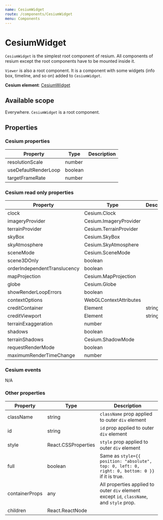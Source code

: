 ```yaml
---
name: CesiumWidget
route: /components/CesiumWidget
menu: Components
---
```



# CesiumWidget

`CesiumWidget` is the simplest root component of resium. All components of resium except the root components have to be mounted inside it.

`Viewer` is also a root component. It is a component with some widgets (info box, timeline, and so on) added to `CesiumWidget`.

**Cesium element**: [CesiumWidget](https://cesiumjs.org/Cesium/Build/Documentation/CesiumWidget.html)

<Playground>
  <CesiumWidget full />
</Playground>

## Available scope

Everywhere. `CesiumWidget` is a root component. 

## Properties

### Cesium properties

| Property | Type | Description |
|--|--|--|
| resolutionScale | number | |
| useDefaultRenderLoop | boolean | |
| targetFrameRate | number | |

### Cesium read only properties

| Property | Type | Description |
|--|--|--|
| clock | Cesium.Clock | |
| imageryProvider | Cesium.ImageryProvider | |
| terrainProvider | Cesium.TerrainProvider | |
| skyBox | Cesium.SkyBox | |
| skyAtmosphere | Cesium.SkyAtmosphere | |
| sceneMode | Cesium.SceneMode | |
| scene3DOnly | boolean | |
| orderIndependentTranslucency | boolean | |
| mapProjection | Cesium.MapProjection | |
| globe | Cesium.Globe | |
| showRenderLoopErrors | boolean | |
| contextOptions | WebGLContextAttributes | |
| creditContainer | Element | string | |
| creditViewport | Element | string | |
| terrainExaggeration | number | |
| shadows | boolean | |
| terrainShadows | Cesium.ShadowMode | |
| requestRenderMode | boolean | |
| maximumRenderTimeChange | number | |

### Cesium events

N/A

### Other properties

| Property | Type | Description |
|--|--|--|
| className | string | `className` prop applied to outer `div` element |
| id | string | `id` prop applied to outer `div` element |
| style | React.CSSProperties | `style` prop applied to outer `div` element |
| full | boolean | Same as `style={{ position: "absolute", top: 0, left: 0, right: 0, bottom: 0 }}` if it is true. |
| containerProps | any | All properties applied to outer `div` element except `id`, `className`, and `style` prop. |
| children | React.ReactNode | |
